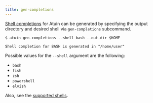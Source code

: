 ```yaml
---
title: gen-completions
---
```


[Shell completions](https://en.wikipedia.org/wiki/Command-line_completion) for Atuin can be generated by specifying the output directory and desired shell via `gen-completions` subcommand.

```
$ atuin gen-completions --shell bash --out-dir $HOME

Shell completion for BASH is generated in "/home/user"
```

Possible values for the `--shell` argument are the following:

- `bash`
- `fish`
- `zsh`
- `powershell`
- `elvish`

Also, see the [supported shells](https://atuin.sh/docs/#supported-shells).

